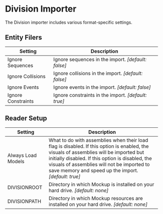 # Division Importer

The Division importer includes various format-specific settings.

## Entity Filers

| Setting            | Description                                         |
|--------------------|-----------------------------------------------------|
| Ignore Sequences   | Ignore sequences in the import. *[default: false]*  |
| Ignore Collisions  | Ignore collisions in the import. *[default: false]* |
| Ignore Events      | Ignore events in the import. *[default: false]*     |
| Ignore Constraints | Ignore constraints in the import. *[default: true]* |

## Reader Setup

| Setting            | Description                                                                              |
|--------------------|------------------------------------------------------------------------------------------|
| Always Load Models | What to do with assemblies when their load flag is disabled. If this option is enabled, the visuals of assemblies will be imported but initially disabled. If this option is disabled, the visuals of assemblies will not be imported to save memory and speed up the import. *[default: true]* |
| DIVISIONROOT       | Directory in which Mockup is installed on your hard drive. *[default: none]* |
| DIVISIONPATH       | Directory in which Mockup resources are installed on your hard drive. *[default: none]* |
